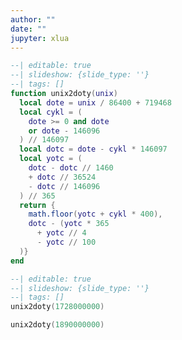 ```yaml
---
author: ""
date: ""
jupyter: xlua
---
```


```lua
--| editable: true
--| slideshow: {slide_type: ''}
--| tags: []
function unix2doty(unix)
  local dote = unix / 86400 + 719468
  local cykl = (
    dote >= 0 and dote
    or dote - 146096
  ) // 146097
  local dotc = dote - cykl * 146097
  local yotc = (
    dotc - dotc // 1460
    + dotc // 36524
    - dotc // 146096
  ) // 365
  return {
    math.floor(yotc + cykl * 400),
    dotc - (yotc * 365
      + yotc // 4
      - yotc // 100
  )}
end
```

```lua
--| editable: true
--| slideshow: {slide_type: ''}
--| tags: []
unix2doty(1728000000)
```

```lua
unix2doty(1890000000)
```

